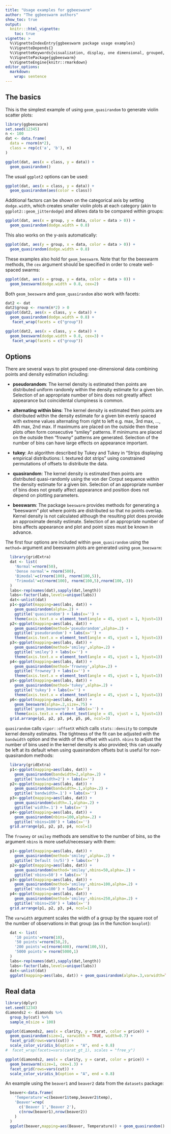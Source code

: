 ```yaml
---
title: "Usage examples for ggbeeswarm"
author: "The ggbeeswarm authors"
show_toc: true
output:
  knitr:::html_vignette:
    toc: true
vignette: >
  %\VignetteIndexEntry{ggbeeswarm package usage examples}
  %\VignetteDepends{}
  %\VignetteKeywords{visualization, display, one dimensional, grouped, groups, violin, scatter, points, quasirandom, beeswarm, van der Corput, beeswarm, ggplot, ggplot2}
  %\VignettePackage{ggbeeswarm}
  %\VignetteEngine{knitr::rmarkdown}
editor_options: 
  markdown: 
    wrap: sentence
---
```


## The basics

This is the simplest example of using `geom_quasirandom` to generate violin scatter plots:

```r
library(ggbeeswarm)
set.seed(12345)
n <- 100
dat <- data.frame(
  data = rnorm(n*2),
  class = rep(c('a', 'b'), n)
)

ggplot(dat, aes(x = class, y = data)) +
  geom_quasirandom()
```

The usual `ggplot2` options can be used:

```r
ggplot(dat, aes(x = class, y = data)) +
  geom_quasirandom(aes(color = class))
```

Additional factors can be shown on the categorical axis by setting `dodge.width`, which creates smaller violin plots at each category (akin to `ggplot2::geom_jitterdodge`) and allows data to be compared within groups:

```r
ggplot(dat, aes(x = group, y = data, color = data > 0)) +
  geom_quasirandom(dodge.width = 0.8)
```

This also works on the y-axis automatically:

```r
ggplot(dat, aes(y = group, x = data, color = data > 0)) +
  geom_quasirandom(dodge.width = 0.8)
```

These examples also hold for `geom_beeswarm`.
Note that for the beeswarm methods, the `cex` argument should be specified in order to create well-spaced swarms:

```r
ggplot(dat, aes(x = group, y = data, color = data > 0)) +
  geom_beeswarm(dodge.width = 0.8, cex=2)
```

Both `geom_beeswarm` and `geom_quasirandom` also work with facets:

```r
dat2 <- dat
dat2$group <- rnorm(n*2) > 0
ggplot(dat2, aes(x = class, y = data)) +
  geom_quasirandom(dodge.width = 0.8) +
   facet_wrap(facets = c("group"))
```

```r
ggplot(dat2, aes(x = class, y = data)) +
  geom_beeswarm(dodge.width = 0.8, cex=3) +
   facet_wrap(facets = c("group"))
```

## Options

There are several ways to plot grouped one-dimensional data combining points and density estimation including:

-   **pseudorandom**: The kernel density is estimated then points are distributed uniform randomly within the density estimate for a given bin.
    Selection of an appropriate number of bins does not greatly affect appearance but coincidental clumpiness is common.

-   **alternating within bins**: The kernel density is estimated then points are distributed within the density estimate for a given bin evenly spaced with extreme values alternating from right to left e.g. max, 3rd max, ..., 4th max, 2nd max.
    If maximums are placed on the outside then these plots often form consecutive "smiley" patterns.
    If minimums are placed on the outside then "frowny" patterns are generated.
    Selection of the number of bins can have large effects on appearance important.

-   **tukey**: An algorithm described by Tukey and Tukey in "Strips displaying empirical distributions: I. textured dot strips" using constrained permutations of offsets to distribute the data.

-   **quasirandom**: The kernel density is estimated then points are distributed quasi-randomly using the von der Corput sequence within the density estimate for a given bin.
    Selection of an appropriate number of bins does not greatly affect appearance and position does not depend on plotting parameters.

-   **beeswarm**: The package `beeswarm` provides methods for generating a "beeswarm" plot where points are distributed so that no points overlap.
    Kernel density is not calculated although the resulting plot does provide an approximate density estimate.
    Selection of an appropriate number of bins affects appearance and plot and point sizes must be known in advance.

The first four options are included within `geom_quasirandom` using the `method=` argument and beeswarm plots are generated using `geom_beeswarm`:

```r
  library(gridExtra)
  dat <- list(
    'Normal'=rnorm(50),
    'Dense normal'= rnorm(500),
    'Bimodal'=c(rnorm(100), rnorm(100,5)),
    'Trimodal'=c(rnorm(100), rnorm(100,5),rnorm(100,-3))
  )
  labs<-rep(names(dat),sapply(dat,length))
  labs<-factor(labs,levels=unique(labs))
  dat<-unlist(dat)
  p1<-ggplot(mapping=aes(labs, dat)) +
    geom_quasirandom(alpha=.2) +
    ggtitle('quasirandom') + labs(x='') +
    theme(axis.text.x = element_text(angle = 45, vjust = 1, hjust=1))
  p2<-ggplot(mapping=aes(labs, dat)) +
    geom_quasirandom(method='pseudorandom',alpha=.2) +
    ggtitle('pseudorandom') + labs(x='') +
    theme(axis.text.x = element_text(angle = 45, vjust = 1, hjust=1))
  p3<-ggplot(mapping=aes(labs, dat)) +
    geom_quasirandom(method='smiley',alpha=.2) +
    ggtitle('smiley') + labs(x='') +
    theme(axis.text.x = element_text(angle = 45, vjust = 1, hjust=1))
  p4<-ggplot(mapping=aes(labs, dat)) +
    geom_quasirandom(method='frowney',alpha=.2) +
    ggtitle('frowney') + labs(x='') +
    theme(axis.text.x = element_text(angle = 45, vjust = 1, hjust=1))
  p5<-ggplot(mapping=aes(labs, dat)) +
    geom_quasirandom(method='tukey',alpha=.2) +
    ggtitle('tukey') + labs(x='') +
    theme(axis.text.x = element_text(angle = 45, vjust = 1, hjust=1))
  p6<-ggplot(mapping=aes(labs, dat)) +
    geom_beeswarm(alpha=.2,size=.75) +
    ggtitle('geom_beeswarm') + labs(x='') +
    theme(axis.text.x = element_text(angle = 45, vjust = 1, hjust=1))
  grid.arrange(p1, p2, p3, p4, p5, p6, ncol=3)
```

`quasirandom` calls `vipor::offsetX` which calls `stats::density` to compute kernel density estimates. The tightness of the fit can be adjusted with the `bandwidth` option and the width of the offset with `width`. `nbins` to adjust the number of bins used in the kernel density is also provided; this can usually be left at its default when using quasirandom offsets but is useful for non-quasirandom methods:

```r
  library(gridExtra)
  p1<-ggplot(mapping=aes(labs, dat)) +
    geom_quasirandom(bandwidth=2,alpha=.2) +
    ggtitle('bandwidth=2') + labs(x='')
  p2<-ggplot(mapping=aes(labs, dat)) +
    geom_quasirandom(bandwidth=.1,alpha=.2) +
    ggtitle('bandwidth=.1') + labs(x='')
  p3<-ggplot(mapping=aes(labs, dat)) +
    geom_quasirandom(width=.1,alpha=.2) +
    ggtitle('width=.1') + labs(x='')
  p4<-ggplot(mapping=aes(labs, dat)) +
    geom_quasirandom(nbins=100,alpha=.2) +
    ggtitle('nbins=100') + labs(x='')
  grid.arrange(p1, p2, p3, p4, ncol=1)
```
The `frowney` or `smiley` methods are sensitive to the number of bins, so the
argument `nbins` is more useful/necessary with them:
```r
  p1<-ggplot(mapping=aes(labs, dat)) +
    geom_quasirandom(method='smiley',alpha=.2) +
    ggtitle('Default (n/5)') + labs(x='')
  p2<-ggplot(mapping=aes(labs, dat)) +
    geom_quasirandom(method='smiley',nbins=50,alpha=.2) +
    ggtitle('nbins=50') + labs(x='')
  p3<-ggplot(mapping=aes(labs, dat)) +
    geom_quasirandom(method='smiley',nbins=100,alpha=.2) +
    ggtitle('nbins=100') + labs(x='')
  p4<-ggplot(mapping=aes(labs, dat)) +
    geom_quasirandom(method='smiley',nbins=250,alpha=.2) +
    ggtitle('nbins=250') + labs(x='')
  grid.arrange(p1, p2, p3, p4, ncol=1)
```


The `varwidth` argument scales the width of a group by the square root of the 
number of observations in that group (as in the function `boxplot`):

```r
  dat <- list(
    '10 points'=rnorm(10),
    '50 points'=rnorm(50,2),
    '200 points'=c(rnorm(400), rnorm(100,5)),
    '5000 points'= rnorm(5000,1)
  )
  labs<-rep(names(dat),sapply(dat,length))
  labs<-factor(labs,levels=unique(labs))
  dat<-unlist(dat)
  ggplot(mapping=aes(labs, dat)) + geom_quasirandom(alpha=.3,varwidth=TRUE)
```


## Real data

```r
library(dplyr)
set.seed(1234)
diamonds2 <- diamonds %>%
  group_by(cut) %>%
  sample_n(size = 100)

ggplot(diamonds2, aes(x = clarity, y = carat, color = price)) +
  geom_quasirandom(size=1, varwidth = TRUE, width=0.7) +
  facet_grid(rows=vars(cut)) +
  scale_color_viridis_b(option = "A", end = 0.8)
#  facet_wrap(facets=vars(carat_gt_1), scales = "free_y")
```
```r
ggplot(diamonds2, aes(x = clarity, y = carat, color = price)) +
  geom_beeswarm(size=1, cex=1.3) +
  facet_grid(rows=vars(cut)) +
  scale_color_viridis_b(option = "A", end = 0.8)
```


An example using the `beaver1` and `beaver2` data from the `datasets` package:
```r
  beaver<-data.frame(
    'Temperature'=c(beaver1$temp,beaver2$temp),
    'Beaver'=rep(
      c('Beaver 1','Beaver 2'),
      c(nrow(beaver1),nrow(beaver2))
    )
  )
  ggplot(beaver,mapping=aes(Beaver, Temperature)) + geom_quasirandom()
```

